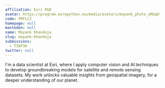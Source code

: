 ```yaml
---
affiliation: Esri R&D
avatar: https://program.europython.eu/media/avatars/mayank_photo_uRbqmT3.jpg
code: PRFLCZ
homepage: null
mastodon: null
name: Mayank Khanduja
slug: mayank-khanduja
submissions:
  - T3KP3H
twitter: null
---
```


I'm a data scientist at Esri, where I apply computer vision and AI techniques to
develop groundbreaking models for satellite and remote sensing datasets. My work
unlocks valuable insights from geospatial imagery, for a deeper understanding of
our planet.
